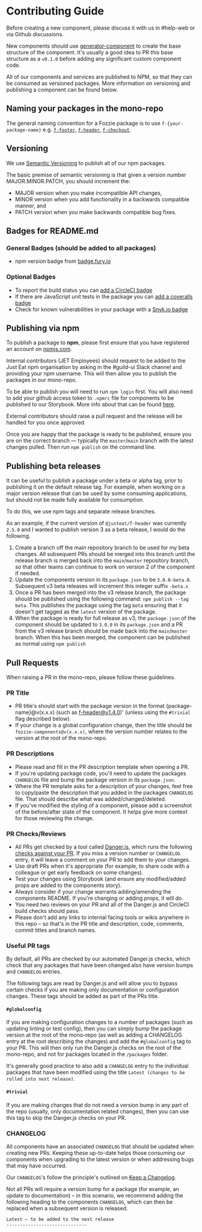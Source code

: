 <Meta title="Documentation/Getting Started/Contributing"/>

# Contributing Guide

Before creating a new component, please discuss it with us in #help-web or via Github discussions.

New components should use [generator-component](https://github.com/justeat/fozzie-components/tree/master/packages/tools/generator-component) to create the base structure of the component. It's usually a good idea to PR this base structure as a `v0.1.0` before adding any significant custom component code.

All of our components and services are published to NPM, so that they can be consumed as versioned packages. More information on versioning and publishing a component can be found below.


## Naming your packages in the mono-repo

The general naming convention for a Fozzie package is to use `f-{your-package-name}` e.g. [`f-footer`](https://github.com/justeat/fozzie-components/tree/master/packages/components/organisms/f-footer), [`f-header`](https://github.com/justeat/fozzie-components/tree/master/packages/components/organisms/f-header), [`f-checkout`](https://github.com/justeat/fozzie-components/tree/master/packages/components/organisms/f-checkout).


## Versioning

We use [Semantic Versioning](http://semver.org/spec/v2.0.0.html) to publish all of our npm packages.

The basic premise of semantic versioning is that given a version number MAJOR.MINOR.PATCH, you should increment the:

- MAJOR version when you make incompatible API changes,
- MINOR version when you add functionality in a backwards compatible manner, and
- PATCH version when you make backwards compatible bug fixes.


## Badges for README.md

### General Badges (should be added to all packages)

* npm version badge from [badge.fury.io](https://badge.fury.io/)

### Optional Badges

* To report the build status you can [add a CircleCI badge](https://circleci.com/gh/justeat/workflows/fozzie-components)
* If there are JavaScript unit tests in the package you can [add a coveralls badge](https://coveralls.io/github/justeat/)
* Check for known vulnerabilities in your package with a [Snyk.io badge](https://snyk.io/test/)


## Publishing via npm

To publish a package to **npm**, please first ensure that you have registered an account on [npmjs.com](https://www.npmjs.com/).

Internal contributors (JET Employees) should request to be added to the Just Eat npm organisation by asking in the #guild-ui Slack channel and providing your npm username. This will then allow you to publish the packages in our mono-repo.

To be able to publish you will need to run `npm login` first. You will also need to add your github access token to `.npmrc` file for components to be published to our Storybook. More info about that can be found [here](https://docs.github.com/en/packages/guides/configuring-npm-for-use-with-github-packages).

External contributors should raise a pull request and the release will be handled for you once approved.

Once you are happy that the package is ready to be published, ensure you are on the correct branch — typically the `master`/`main` branch with the latest changes pulled. Then run `npm publish` on the command line.


## Publishing beta releases

It can be useful to publish a package under a beta or alpha tag, prior to publishing it on the default release tag. For example, when working on a major version release that can be used by some consuming applications, but should not be made fully available for consumption.

To do this, we use npm tags and separate release branches.

As an example, if the current version of `@justeat/f-header` was currently `2.5.0` and I wanted to publish version 3 as a beta release, I would do the following.

1. Create a branch off the main repository branch to be used for my beta changes. All subsequent PRs should be merged into this branch until the release branch is merged back into the `main`/`master` repository branch, so that other teams can continue to work on version 2 of the component if needed.
2. Update the components version in its `package.json` to be `3.0.0-beta.0`. Subsequent v3 beta releases will increment this integer suffix `-beta.x`
3. Once a PR has been merged into the v3 release branch, the package should be published using the following command: `npm publish --tag beta`.
   This publishes the package using the tag `beta` ensuring that it doesn't get tagged as the `latest` version of the package.
4. When the package is ready for full release as v3, the `package.json` of the component should be updated to `3.0.0` in its `package.json` and a PR from the v3 release branch should be made back into the `main`/`master` branch. When this has been merged, the component can be published as normal using `npm publish`


## Pull Requests

When raising a PR in the mono-repo, please follow these guidelines.

### PR Title

- PR title's should start with the package version in the format {package-name}@v(x.x.x) (such as f-header@v1.4.0)' (unless using the `#trivial` flag described below).
- If your change is a global configuration change, then the title should be `fozzie-components@v(x.x.x)`, where the version number relates to the version at the root of the mono-repo.

### PR Descriptions

- Please read and fill in the PR description template when opening a PR.
- If you're updating package code, you'll need to update the packages `CHANGELOG` file and bump the package version in its `package.json`.
- Where the PR template asks for a description of your changes, feel free to copy/paste the description that you added in the packages `CHANGELOG` file. That should describe what was added/changed/deleted.
- If you've modified the styling of a component, please add a screenshot of the before/after state of the component. It helps give more context for those reviewing the change.

### PR Checks/Reviews

- All PRs get checked by a tool called [Danger.js](https://danger.systems/js/), which runs the following [checks against your PR](https://github.com/justeat/fozzie-components/blob/master/dangerfile.js). If you miss a version number or `CHANGELOG` entry, it will leave a comment on your PR to add them to your changes.
- Use draft PRs when it's appropriate (for example, to share code with a colleague or get early feedback on some changes).
- Test your changes using Storybook (and ensure any modified/added props are added to the components story).
- Always consider if your change warrants adding/amending the components README. If you're changing or adding props, it will do.
- You need two reviews on your PR and all of the Danger.js and CircleCI build checks should pass.
- Please don't add any links to internal facing tools or wikis anywhere in this repo – so that's in the PR title and description, code, comments, commit titles and branch names.

### Useful PR tags

By default, all PRs are checked by our automated Danger.js checks, which check that any packages that have been changed also have version bumps and `CHANGELOG` entries.

The following tags are read by Danger.js and will allow you to bypass certain checks if you are making only documentation or configuration changes. These tags should be added as part of the PRs title.

#### `#globalconfig`

If you are making configuration changes to a number of packages (such as updating linting or test config), then you can simply bump the package version at the root of the mono-repo (as well as adding a CHANGELOG entry at the root describing the changes) and add the `#globalconfig` tag to your PR. This will then only run the Danger.js checks on the root of the mono-repo, and not for packages located in the `/packages` folder.

It's generally good practice to also add a `CHANGELOG` entry to the individual packages that have been modified using the title `Latest (changes to be rolled into next release)`.

#### `#trivial`

If you are making changes that do not need a version bump in any part of the repo (usually, only documentation related changes), then you can use this tag to skip the Danger.js checks on your PR.


### CHANGELOG

All components have an associated `CHANGELOG` that should be updated when creating new PRs. Keeping these up-to-date helps those consuming our components when upgrading to the latest version or when addressing bugs that may have occurred.

Our `CHANGELOG`'s follow the principle's outlined on [Keep a Changelog](https://keepachangelog.com/en/1.0.0/).

Not all PRs will require a version bump for a package (for example, an update to documentation) – in this scenario, we recommend adding the following heading to the components `CHANGELOG`, which can then be replaced when a subsequent version is released.

```md
Latest – to be added to the next release
------------------------------
```
